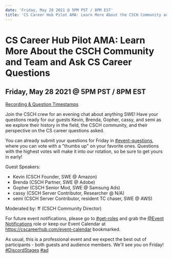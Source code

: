 ```yaml
---
date: 'Friday, May 28 2021 @ 5PM PST / 8PM EST'
title: 'CS Career Hub Pilot AMA: Learn More About the CSCH Community and Team and Ask CS Career Questions'
---
```


# CS Career Hub Pilot AMA: Learn More About the CSCH Community and Team and Ask CS Career Questions

## Friday, May 28 2021 @ 5PM PST / 8PM EST

[Recording & Question Timestamps](/blog/csch-pilot-ama)

Join the CSCH crew for an evening chat about anything SWE! Have your questions ready for our guests Kevin, Brenda, Gopher, cassy, and semi as we explore their history in the field, the CSCH community, and their perspective on the CS career questions asked.

You can already submit your questions for Friday in [#event-questions](https://discord.com/channels/334891772696330241/849380416036143195), where you can vote with a "thumbs up" on your favorite ones. Questions with the highest votes will make it into our rotation, so be sure to get yours in early!

Guest Speakers:

- Kevin (CSCH Founder, SWE @ Amazon)
- Brenda (CSCH Partner, SWE @ Adobe)
- Gopher (CSCH Senior Mod, SWE @ Samsung Ads)
- cassy (CSCH Server Contributor, Researcher @ N/A)
- semi (CSCH Server Contributor, resident TC chaser, SWE @ AWS)

Moderated by: ff (CSCH Community Director)

For future event notifications, please go to [#get-roles](https://discord.com/channels/334891772696330241/524775879126155294) and grab the [@Event Notifications](https://discord.gg/cscareerhub) role or keep our Event Calendar at https://cscareerhub.com/event-calendar bookmarked.

As usual, this is a professional event and we expect the best out of participants - both guests and audience members. We'll see you on Friday! [#DiscordStages](https://discord.gg/cscareerhub) [#ad](https://discord.gg/cscareerhub)
